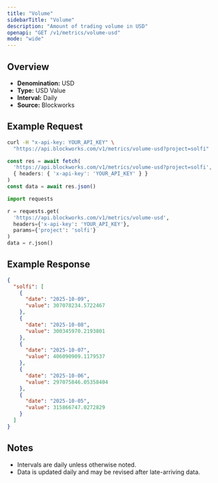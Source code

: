 ```yaml
---
title: "Volume"
sidebarTitle: "Volume"
description: "Amount of trading volume in USD"
openapi: "GET /v1/metrics/volume-usd"
mode: "wide"
---
```


## Overview

- **Denomination:** USD
- **Type:** USD Value
- **Interval:** Daily
- **Source:** Blockworks

## Example Request

<CodeGroup>

```bash cURL
curl -H "x-api-key: YOUR_API_KEY" \
  "https://api.blockworks.com/v1/metrics/volume-usd?project=solfi"
```

```typescript TypeScript
const res = await fetch(
  'https://api.blockworks.com/v1/metrics/volume-usd?project=solfi',
  { headers: { 'x-api-key': 'YOUR_API_KEY' } }
)
const data = await res.json()
```

```python Python
import requests

r = requests.get(
  'https://api.blockworks.com/v1/metrics/volume-usd',
  headers={'x-api-key': 'YOUR_API_KEY'},
  params={'project': 'solfi'}
)
data = r.json()
```

</CodeGroup>

## Example Response

```json
{
  "solfi": [
    {
      "date": "2025-10-09",
      "value": 307078234.5722467
    },
    {
      "date": "2025-10-08",
      "value": 300345970.2193801
    },
    {
      "date": "2025-10-07",
      "value": 406090909.1179537
    },
    {
      "date": "2025-10-06",
      "value": 297075846.05358404
    },
    {
      "date": "2025-10-05",
      "value": 315866747.0272829
    }
  ]
}
```

## Notes
- Intervals are daily unless otherwise noted.
- Data is updated daily and may be revised after late-arriving data.